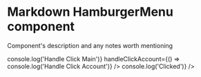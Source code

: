 

<Meta
  title="Newskit/HamburgerMenu"
  component={HamburgerMenu}
/>

# Markdown HamburgerMenu component

Component's description and any notes worth mentioning

<Canvas>
  <Story name="HamburgerMenu Logged in">
      <HamburgerMenu loggedIn={true} navbarVisibility={true} />
  </Story>
  <Story name="HamburgerMenu Logged out">
      <HamburgerMenu loggedIn={false} navbarVisibility={true}/>
  </Story>
    <Story name="Full HamburgerMenu">
      <FullHamburgerMenu loggedIn={boolean('Is logged in', false)}/>
  </Story>
  <Story name="Search Bar">
    <ThemeProvider theme={TimesWebLightTheme}>
      <SearchBar />
    </ThemeProvider>
  </Story>
   <Story name="Nav Button Section">
    <ThemeProvider theme={TimesWebLightTheme}> 
      <NavButtonSection loggedIn={boolean('Is logged in', true)} handleClickMain={() => console.log('Handle Click Main')} handleClickAccount={() => console.log('Handle Click Account')} />
        </ThemeProvider>
  </Story>
  <Story name="Logged In menu item">
    <ThemeProvider theme={TimesWebLightTheme}>
    <LoggedInMenuItem title="Section" handleClick={() => console.log('Clicked')} />
    </ThemeProvider>
  </Story>
  <Story name="Logged Out Button Primary">
    <ThemeProvider theme={TimesWebLightTheme}>
    <LoggedOutNavButton title="Log in" preset="buttonSolidPrimary" />
    </ThemeProvider>
  </Story>
  <Story name="Logged Out Button Secondary">
    <ThemeProvider theme={TimesWebLightTheme}>
    <LoggedOutNavButton title="Subscribe" preset="buttonSolidSecondary" />
    </ThemeProvider>
  </Story>
</Canvas>

